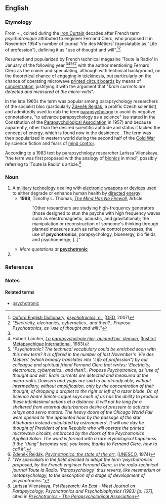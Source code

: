 ==English==
{{rfc|en|too wordy}}
===Etymology===
From {{m|en|psyche}} + {{m|en|electronics}}, coined during the [[Iron Curtain]] decades after French term ''psychotronique'' attributed to engineer Fernand Clerc, who proposed it in November 1954's number of journal ‘Vie des Métiers’ (translatable as "Life of profession"), defining it as "use of thought and will".<ref name="oed">[[w:Oxford English Dictionary|Oxford English Dictionary]], [http://www.oed.com/view/Entry/266023 ''psychotronics, n.''], ([[OED]], 2007)</ref><ref group="footnotes">''"Electricity, electronics, cybernetics.. and then?.. Propose Psychotronics, as 'use of thought and will'."''</ref>

Resumed and popularized by French technical magazine ‘Toute la Radio’ in January of the following year,<ref name="oed" /><ref name="metapsychique">Hubert Larcher, [http://www.metapsychique.org/La-parapsychologie-hier-aujourd.html ''La parapsychologie hier, aujourd’hui, demain''], ([[w:Institut Métapsychique International|Institut Métapsychique International]], 1983)</ref><ref group="footnotes">''"Psychotronic? The technical vocabulary could be enriched soon with this new term? It is offered in the number of last November's 'Vie des Métiers' (which broadly translates into "Life of profession") by our colleague and spiritual friend Fernand Clerc that writes: 'Electricity, electronics, cybernetics.. and then?.. Propose Psychotronics, as 'use of thought and will'. Brain currents are detected and measured at the micro-volts. Dowsers and yogis are said to be already able, without intermediary, without amplification, only by the concentration of their thought, of dropping a droplet to the right or left of a razor blade. Dr. of Science André Sainte-Lagué says each of us has the ability to produce these infinitesimal actions at a distance. It will not be long for a sheltered from external disturbances desire of pressure to activate relays and servo motors. The heavy doors of the Chicago World Fair were opened to 'the appointed hour by the passage of the star Aldebaran instead calculated by astronomers'. It will one day be thought of President of the Republic who will operate the printed microwave circuits, embraced by the doors of the Psychotronics Applied Salon. The word is formed with a rare etymological happiness. If the "thing" becomes real, you know, thanks to Fernand Clerc, how to call it".''</ref><ref>[[w:Zdeněk Rejdák|Zdeněk Rejdák]], [http://unesdoc.unesco.org/images/0001/000107/010749eo.pdf ''Psychotronics: the state of the art''], ([[UNESCO]], 1974)</ref><ref group="footnotes">''"We specialists in the field decided to adopt the term 'psychotronics' proposed, by the French engineer Fernand Clerc, in the radio-technical journal Toute la Radio. 'Parapsychology' thus reverts, like mesmerism or metapsychology, to the description of a stage of development of psychotronics."''</ref> with the author mentioning Fernard Clerc as the coiner and speculating, although with technical background, on the theoretical chance of engaging in [[telekinesis]], but particularly on the chance of operating microwave [[printed circuit boards]] by means of [[concentration]], justifying it with the argument that "''brain currents are detected and measured at the micro-volts''".

In the late 1960s the term was popular among parapsychology researchers of the socialist bloc (particularly [[w:Zdeněk Rejdák|Zdeněk Rejdák]], a prolific Czech scientist), and admittedly used to dub the term [[parapsychology]] to avoid its negative connotations, "to advance parapsychology as a science" (as stated in the Constitution of the [[w:Parapsychological Association|Parapsychological Association]] in 1957) and because apparently, other than the desired scientific aptitude and status it lacked the concept of energy, which is found now in the desinence {{m|en|electronics}}. The term was then popularized in western world during the second half of the [[Cold War]] by science fiction and fears of [[mind control]].

According to a 1983 text by parapsychology researcher Larissa Vilenskaya, "the term was first proposed with the analogy of [[bionics]] in mind", possibly referring to ‘Toute la Radio’'s article.<ref name="Larissa">Larissa Vilenskaya, ''Psi Research: An East - West Journal on Parapsycology, Psychotronics and Psychobiophysics (1983) [p. 107]'', cited in ''[http://parapsych.org/articles/53/357/psychotronics.aspx Psychotronics - The Parapsychological Association]''</ref>

===Noun===
{{en-noun|-}}
{{wikipedia}}

# A [[military]] [[technology]] dealing with [[electronic]] [[weapon]]s or [[device]]s used to either degrade or enhance human health by [[directed]] [[energy]].
#* '''1998''', Timothy L. Thomas, [http://strategicstudiesinstitute.army.mil/pubs/parameters/Articles/98spring/thomas.htm ''The Mind Has No Firewall''], Article
#*:"Other researchers are studying high-frequency generators (those designed to stun the psyche with high frequency waves such as electromagnetic, acoustic, and gravitational); the manipulation or reconstruction of someone's thinking through planned measures such as reflexive control processes; the use of '''psychotronics''', parapsychology, bioenergy, bio fields, and psychoenergy; [..]"
#* ''More quotations at'' '''[[psychotronic#Adjective|psychotronic]]'''
# {{synonym of|parapsychology|lang=en}}

===References===
<references />

===Notes===
<references group="footnotes" />

====Related terms====
* [[psychotronic]]
